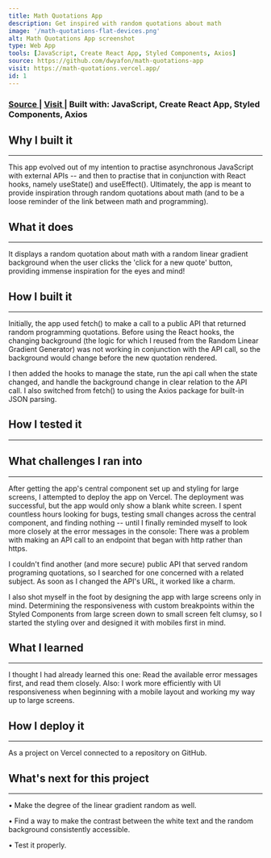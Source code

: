 ```yaml
---
title: Math Quotations App
description: Get inspired with random quotations about math
image: '/math-quotations-flat-devices.png'
alt: Math Quotations App screenshot
type: Web App
tools: [JavaScript, Create React App, Styled Components, Axios]
source: https://github.com/dwyafon/math-quotations-app
visit: https://math-quotations.vercel.app/
id: 1
---
```


<main>

<h3>
  <span>
    <a
      href='https://github.com/dwyafon/math-quotations-app'
      target='_blank'
      rel='noopener noreferrer'
      className='anchor hover:text-blue dark:hover:text-green'
    >
      Source
    </a>
  </span>
  | <span>
    <a
      href='https://math-quotations.vercel.app/'
      target='_blank'
      rel='noopener noreferrer'
      className='anchor hover:text-blue dark:hover:text-green'
    >
      Visit
    </a>
  </span>| <span>Built with: </span>
  <span className='text-black dark:text-cream'>
    JavaScript, Create React App, Styled Components, Axios
  </span>
</h3>

<h2>Why I built it</h2>

---

<p>
  This app evolved out of my intention to practise asynchronous JavaScript with
  external APIs -- and then to practise that in conjunction with React hooks,
  namely useState() and useEffect(). Ultimately, the app is meant to provide
  inspiration through random quotations about math (and to be a loose reminder
  of the link between math and programming).
</p>

<h2>What it does</h2>

---

<p>
  It displays a random quotation about math with a random linear gradient
  background when the user clicks the 'click for a new quote' button, providing
  immense inspiration for the eyes and mind!
</p>

<h2>How I built it</h2>

---

<p>
  Initially, the app used fetch() to make a call to a public API that returned
  random programming quotations. Before using the React hooks, the changing
  background (the logic for which I reused from the Random Linear Gradient
  Generator) was not working in conjunction with the API call, so the background
  would change before the new quotation rendered.
</p>

<p>
  I then added the hooks to manage the state, run the api call when the state
  changed, and handle the background change in clear relation to the API call. I
  also switched from fetch() to using the Axios package for built-in JSON
  parsing.
</p>

<h2>How I tested it</h2>

---

<h2>What challenges I ran into</h2>

---

<p>
  After getting the app's central component set up and styling for large
  screens, I attempted to deploy the app on Vercel. The deployment was
  successful, but the app would only show a blank white screen. I spent
  countless hours looking for bugs, testing small changes across the central
  component, and finding nothing -- until I finally reminded myself to look more
  closely at the error messages in the console: There was a problem with making
  an API call to an endpoint that began with http rather than https.
</p>
<p>
  I couldn't find another (and more secure) public API that served random
  programing quotations, so I searched for one concerned with a related subject.
  As soon as I changed the API's URL, it worked like a charm.
</p>
<p>
  I also shot myself in the foot by designing the app with large screens only in
  mind. Determining the responsiveness with custom breakpoints within the Styled
  Components from large screen down to small screen felt clumsy, so I started
  the styling over and designed it with mobiles first in mind.
</p>

<h2>What I learned</h2>

---

I thought I had already learned this one: Read the
available error messages first, and read them closely. Also: I work more
efficiently with UI responsiveness when beginning with a mobile layout and
working my way up to large screens.

<h2>How I deploy it</h2>

---

<p>As a project on Vercel connected to a repository on GitHub.</p>

<h2>What's next for this project</h2>

---

<p>&bull; Make the degree of the linear gradient random as well.
<p>&bull; Find a way to make the contrast between the white text and the random background consistently accessible.
<p>&bull; Test it properly.</p>

</main>
